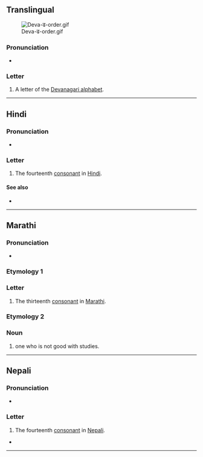 {{also|ढ़|द|ट|ड़}}
{{character info}}
==Translingual==
[[File:Deva-ढ-order.gif|thumb]]

===Pronunciation===
* {{IPA|mul|/ɖʱə/}}

===Letter===
{{mul-Deva|ḍha}}

# A letter of the [[Devanagari alphabet]].

----

==Hindi==

===Pronunciation===
* {{hi-IPA|ढ.}}

===Letter===
{{head|hi|letter}}

# The fourteenth [[consonant]] in [[Hindi]].

====See also====
* {{list:Devanagari script letters/hi}}

----

==Marathi==

===Pronunciation===
* {{IPA|mr|/ɖʱə/}}

===Etymology 1===

===Letter===
{{head|mr|letter}}

# The thirteenth [[consonant]] in [[Marathi]].

===Etymology 2===

===Noun===
{{mr-noun|tr=ḍha}}

# one who is not good with studies.
----
==Nepali==

===Pronunciation===
* {{ne-IPA}}

===Letter===
{{head|ne|letter}}

# The fourteenth [[consonant]] in [[Nepali]].

* 

----